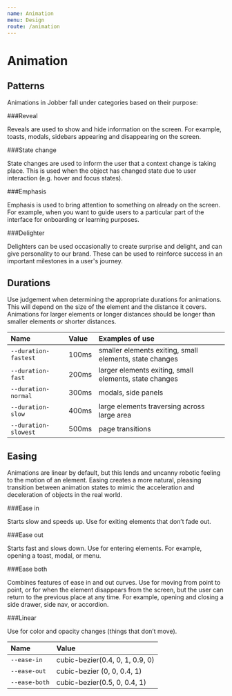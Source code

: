 ```yaml
---
name: Animation
menu: Design
route: /animation
---
```


# Animation

## Patterns

Animations in Jobber fall under categories based on their purpose:


###Reveal

Reveals are used to show and hide information on the screen. For example, toasts, modals, sidebars appearing and disappearing on the screen.

###State change

State changes are used to inform the user that a context change is taking place. This is used when the object has changed state due to user interaction (e.g. hover and focus states).

###Emphasis

Emphasis is used to bring attention to something on already on the screen. For example, when you want to guide users to a particular part of the interface for onboarding or learning purposes.

###Delighter

Delighters can be used occasionally to create surprise and delight, and can give personality to our brand. These can be used to reinforce success in an important milestones in a user's journey.

## Durations

Use judgement when determining the appropriate durations for animations. This will depend on the size of the element and the distance it covers. Animations for larger elements or longer distances should be longer than smaller elements or shorter distances.


| Name        | Value                  | Examples of use              |
| :--------------- | :--------------------- | :--------------------- |
| `--duration-fastest` | 100ms    | smaller elements exiting, small elements, state changes
| `--duration-fast`   | 200ms    | larger elements exiting, small elements, state changes
| `--duration-normal`            | 300ms   | modals, side panels
| `--duration-slow`          | 400ms | large elements traversing across large area
| `--duration-slowest`          | 500ms | page transitions

## Easing

Animations are linear by default, but this lends and uncanny robotic feeling to the motion of an element. Easing creates a more natural, pleasing transition between animation states to mimic the acceleration and deceleration of objects in the real world.

###Ease in

Starts slow and speeds up. Use for exiting elements that don’t fade out. 

###Ease out

Starts fast and slows down. Use for entering elements. For example, opening a toast, modal, or menu.

###Ease both

Combines features of ease in and out curves. Use for moving from point to point, or for when the element disappears from the screen, but the user can return to the previous place at any time. For example, opening and closing a side drawer, side nav, or accordion.

###Linear

Use for color and opacity changes (things that don’t move).

| Name        | Value                  
| :--------------- | :--------------------- 
| `--ease-in` | cubic-bezier(0.4, 0, 1, 0.9, 0)
| `--ease-out`   | cubic-bezier (0, 0, 0.4, 1)    
| `--ease-both`            | cubic-bezier(0.5, 0, 0.4, 1)   
